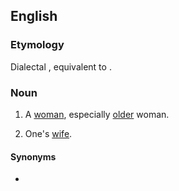 ==English==

===Etymology===
Dialectal {{diminutive of|lang=en|wife||gloss=woman}}, equivalent to {{suffix|wife|ie|lang=en}}.

===Noun===
{{en-noun}}

# {{lb|en|Geordie|derogatory}} A [[woman]], especially [[old]]er woman.
# {{lb|en|US|informal|affectionate}} One's [[wife]].

====Synonyms====
* {{sense|wife}} {{l|en|wifey}}